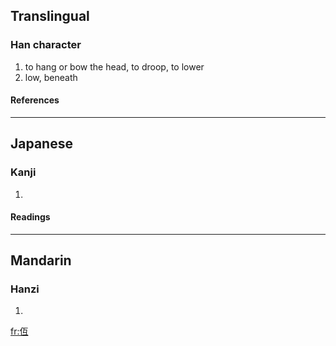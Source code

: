 ==Translingual==
===Han character===
{{Han char|rn=9|rad=人|as=04|sn=6|four=|canj=人一女一 (OMVM), X人一女一 (XOMVM)}}
# to hang or bow the head, to droop, to lower
# low, beneath
====References====
{{Han ref|kx=0095.010|dkj=00419|dj=0201.030|hdz=10121.020|uh=4EFE|ud=20222}}
----
==Japanese==
===Kanji===
{{ja-kanji|grade=|rs=人04}}
# {{defn|Japanese}}
====Readings====
{{ja-readings|on=[[てい]] (tei), [[ひくい]] (hikui)|kun=[[ひくめる]] (hikumeru), [[ひくまる]] (hikumaru)}}
----
==Mandarin==
===Hanzi===
{{cmn-hanzi|pin=[[dī]] (di1), [[páng]] (pang2)|wg=ti<sup>1</sup>, p'ang<sup>2</sup>}}
# {{defn|Mandarin}}

[[fr:仾]]